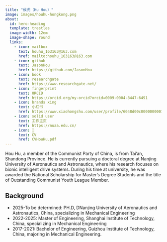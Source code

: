 ```yaml
---
title: "侯虎（Hu Hou）"
image: images/houhu-hongkong.png
about:
  id: hero-heading
  template: trestles
  image-width: 12em
  image-shape: round
  links:
    - icon: mailbox
      text: houhu_163163@163.com
      href: mailto:houhu_163163@163.com
    - icon: github
      text: JasonHou
      href: https://github.com/JasonHou
    - icon: book
      text: researchgate
      href: https://www.researchgate.net/
    - icon: fingerprint
      text: ORCID
      href: https://orcid.org/my-orcid?orcid=0009-0004-8447-6491
    - icon: brands xing
      text: 小红书
      href: https://www.xiaohongshu.com/user/profile/6048d00c000000000100398f
    - icon: solid user
      text: 工作主页
      href: https://nuaa.edu.cn/
    - icon: 📝
      text: CV
      href: CVHouHu.pdf  
---
```


::: {#hero-heading}

Hou Hu, a member of the Communist Party of China, is from Tai'an, Shandong Province. 
He is currently pursuing a doctoral degree at Nanjing University of Aeronautics and Astronautics, 
where his research focuses on bionic intelligent drive systems.
During his time at university, he was awarded the National Scholarship for Master's Degree Students and the title of Outstanding Communist Youth League Member.

## Background

- 2025-To be determined: PH.D, DNanjing University of Aeronautics and Astronautics, China, specializing in Mechanical Engineering
- 2022-2025: Master of Engineering, Shanghai Institute of Technology, China, specializing in Mechanical Engineering
- 2017-2021: Bachelor of Engineering, Guizhou Institute of Technology, China, majoring in Mechanical Engineering.

:::

